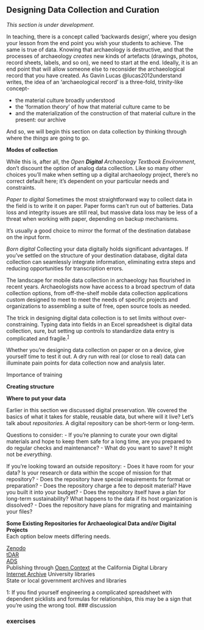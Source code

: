## Designing Data Collection and Curation

<div class = rmdcaution> _This section is under development_. </div>

In teaching, there is a concept called 'backwards design', where you design your lesson from the end point you wish your students to achieve. The same is true of data. Knowing that archaeology is destructive, and that the processes of archaeology _creates_ new kinds of artefacts (drawings, photos, record sheets, labels, and so on), we need to start at the end. Ideally, it is an end point that will allow someone else to reconsider the archaeological record that you have created. As Gavin Lucas @lucas2012understand writes, the idea of an 'archaeological record' is a three-fold, trinity-like concept-

- the material culture broadly understood
- the 'formation theory' of how that material culture came to be
- and the materialization of the construction of that material culture in the present: our archive

And so, we will begin this section on data collection by thinking through where the _things_ are going to go.

<!-- need a graphic here? circular relationship of destination database structure and collection structure. Also, maybe rework that first paragraph to make it make sense in circular fashion.-->

**Modes of collection**

While this is, after all, the *Open* ***Digital*** *Archaeology Textbook Environment*, don't discount the option of analog data collection. Like so many other choices you'll make when setting up a digital archaeology project, there's no correct default here; it's dependent on your particular needs and constraints.

*Paper to digital*
Sometimes the most straightforward way to collect data in the field is to write it on paper. Paper forms can't run out of batteries. Data loss and integrity issues are still real, but massive data loss may be less of a threat when working with paper, depending on backup mechanisms.

It's usually a good choice to mirror the format of the destination database on the input form.

*Born digital*
Collecting your data digitally holds significant advantages. If you've settled on the structure of your destination database, digital data collection can seamlessly integrate information, eliminating extra steps and reducing opportunities for transcription errors.

The landscape for mobile data collection in archaeology has flourished in recent years. Archaeologists now have access to a broad spectrum of data collection options, from off-the-shelf mobile data collection applications custom designed to meet to meet the needs of specific projects and organizations to assembling a suite of free, open source tools as needed.

The trick in designing digital data collection is to set limits without over-constraining. Typing data into fields in an Excel spreadsheet is digital data collection, sure, but setting up controls to standardize data entry is complicated and fragile.<sup>[1](#myfootnote1)</sup>


Whether you're designing data collection on paper or on a device, give yourself time to test it out. A dry run with real (or close to real) data can illuminate pain points for data collection now and analysis later.

Importance of training

**Creating structure**

**Where to put your data**

Earlier in this section we discussed digital preservation. <!-- link back to part 2 intro.  --> We covered the basics of what it takes for stable, reusable data, but where will it live? Let's talk about *repositories.* A digital repository can be short-term or long-term.

Questions to consider:
- If you're planning to curate your own digital materials and hope to keep them safe for a long time, are you prepared to do regular checks and maintenance?
- What do you want to save? It might not be *everything*.

If you're looking toward an outside repository:
- Does it have room for your data? Is your research or data within the scope of mission for that repository?
- Does the repository have special requirements for format or preparation?
- Does the repository charge a fee to deposit material? Have you built it into your budget?
- Does the repository itself have a plan for long-term sustainability? What happens to the data if its host organization is dissolved?
- Does the repository have plans for migrating and maintaining your files?


**Some Existing Repositories for Archaeological Data and/or Digital Projects**  
Each option below meets differing needs.  

<!-- These need descriptions -->
[Zenodo](https://zenodo.org/)  
[tDAR](https://www.tdar.org/)  
[ADS](http://www.archaeologydataservice.ac.uk/)  
Publishing through [Open Context](https://opencontext.org/) at the California Digital Library  
[Internet Archive](https://archive.org/)
University libraries  
State or local government archives and libraries  
<!-- Somewhere in this section it would be good to differentiate kinds of projects and data. Field data vs. interpretive web projects etc. This is probably getting muddled right now.  -->



<a name="myfootnote1">1</a>: If you find yourself engineering a complicated spreadsheet with dependent picklists and formulas for relationships, this may be a sign that you're using the wrong tool.
### discussion

### exercises
